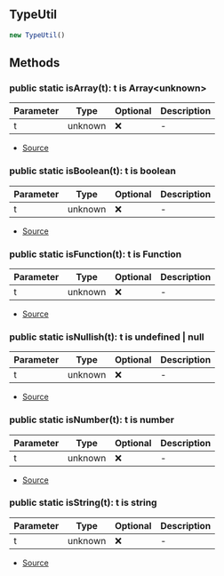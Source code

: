 ## TypeUtil

```typescript
new TypeUtil()
```


## Methods
### public static isArray(t): t is Array\<unknown>
| Parameter | Type | Optional | Description |
| ----------- | ----------- | ----------- | ----------- |
| t | unknown | ❌ | - |


- [Source](https://github.com/Androz2091/discord-player/blob/6af3b78/packages/discord-player/src/utils/TypeUtil.ts#L27)
### public static isBoolean(t): t is boolean
| Parameter | Type | Optional | Description |
| ----------- | ----------- | ----------- | ----------- |
| t | unknown | ❌ | - |


- [Source](https://github.com/Androz2091/discord-player/blob/6af3b78/packages/discord-player/src/utils/TypeUtil.ts#L19)
### public static isFunction(t): t is Function
| Parameter | Type | Optional | Description |
| ----------- | ----------- | ----------- | ----------- |
| t | unknown | ❌ | - |


- [Source](https://github.com/Androz2091/discord-player/blob/6af3b78/packages/discord-player/src/utils/TypeUtil.ts#L7)
### public static isNullish(t): t is undefined \| null
| Parameter | Type | Optional | Description |
| ----------- | ----------- | ----------- | ----------- |
| t | unknown | ❌ | - |


- [Source](https://github.com/Androz2091/discord-player/blob/6af3b78/packages/discord-player/src/utils/TypeUtil.ts#L23)
### public static isNumber(t): t is number
| Parameter | Type | Optional | Description |
| ----------- | ----------- | ----------- | ----------- |
| t | unknown | ❌ | - |


- [Source](https://github.com/Androz2091/discord-player/blob/6af3b78/packages/discord-player/src/utils/TypeUtil.ts#L11)
### public static isString(t): t is string
| Parameter | Type | Optional | Description |
| ----------- | ----------- | ----------- | ----------- |
| t | unknown | ❌ | - |


- [Source](https://github.com/Androz2091/discord-player/blob/6af3b78/packages/discord-player/src/utils/TypeUtil.ts#L15)